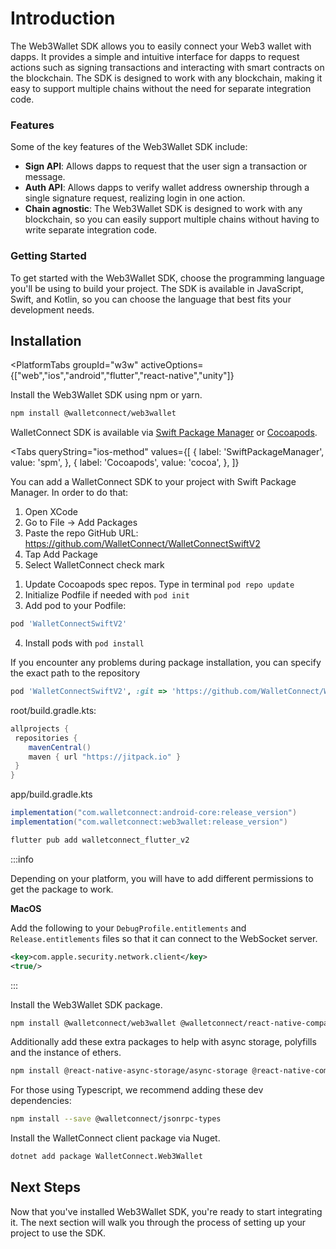 
# Introduction

The Web3Wallet SDK allows you to easily connect your Web3 wallet with dapps. It provides a simple and intuitive interface for dapps to request actions such as signing transactions and interacting with smart contracts on the blockchain. The SDK is designed to work with any blockchain, making it easy to support multiple chains without the need for separate integration code.

### Features

Some of the key features of the Web3Wallet SDK include:

- **Sign API**: Allows dapps to request that the user sign a transaction or message.
- **Auth API**: Allows dapps to verify wallet address ownership through a single signature request, realizing login in one action.
- **Chain agnostic**: The Web3Wallet SDK is designed to work with any blockchain, so you can easily support multiple chains without having to write separate integration code.

### Getting Started

To get started with the Web3Wallet SDK, choose the programming language you'll be using to build your project. The SDK is available in JavaScript, Swift, and Kotlin, so you can choose the language that best fits your development needs.

## Installation

<PlatformTabs
	groupId="w3w"
	activeOptions={["web","ios","android","flutter","react-native","unity"]}
>
<PlatformTabItem value="web">

Install the Web3Wallet SDK using npm or yarn.

```bash npm2yarn
npm install @walletconnect/web3wallet
```

</PlatformTabItem>
<PlatformTabItem value="ios">

WalletConnect SDK is available via [Swift Package Manager](https://swift.org/package-manager/) or [Cocoapods](https://cocoapods.org/).

<Tabs
queryString="ios-method"
	values={[
		{ label: 'SwiftPackageManager', value: 'spm', },
		{ label: 'Cocoapods', value: 'cocoa', },
	]}
>
<TabItem value="spm">

You can add a WalletConnect SDK to your project with Swift Package Manager. In order to do that:

1. Open XCode
2. Go to File -> Add Packages
3. Paste the repo GitHub URL: https://github.com/WalletConnect/WalletConnectSwiftV2
4. Tap Add Package
5. Select WalletConnect check mark

</TabItem>
<TabItem value="cocoa">

1. Update Cocoapods spec repos. Type in terminal `pod repo update`
2. Initialize Podfile if needed with `pod init`
3. Add pod to your Podfile:

```Ruby
pod 'WalletConnectSwiftV2'
```

4. Install pods with `pod install`

If you encounter any problems during package installation, you can specify the exact path to the repository

```Ruby
pod 'WalletConnectSwiftV2', :git => 'https://github.com/WalletConnect/WalletConnectSwiftV2.git', :tag => '1.0.5'
```

</TabItem>
</Tabs>

</PlatformTabItem>
<PlatformTabItem value="android">

root/build.gradle.kts:

```gradle
allprojects {
 repositories {
    mavenCentral()
    maven { url "https://jitpack.io" }
 }
}
```

app/build.gradle.kts

```gradle
implementation("com.walletconnect:android-core:release_version")
implementation("com.walletconnect:web3wallet:release_version")
```

</PlatformTabItem>
<PlatformTabItem value="flutter">

```dart
flutter pub add walletconnect_flutter_v2
```

:::info

Depending on your platform, you will have to add different permissions to get the package to work.

**MacOS**

Add the following to your `DebugProfile.entitlements` and `Release.entitlements` files so that it can connect to the WebSocket server.

```xml
<key>com.apple.security.network.client</key>
<true/>
```

:::

</PlatformTabItem>
<PlatformTabItem value="react-native">

Install the Web3Wallet SDK package.

```bash npm2yarn
npm install @walletconnect/web3wallet @walletconnect/react-native-compat
```

Additionally add these extra packages to help with async storage, polyfills and the instance of ethers.

```bash npm2yarn
npm install @react-native-async-storage/async-storage @react-native-community/netinfo react-native-get-random-values fast-text-encoding @ethersproject/shims ethers@5.7.2 @json-rpc-tools/utils
```

For those using Typescript, we recommend adding these dev dependencies:

```bash npm2yarn
npm install --save @walletconnect/jsonrpc-types
```

</PlatformTabItem>
<PlatformTabItem value="unity">

Install the WalletConnect client package via Nuget.

```bash
dotnet add package WalletConnect.Web3Wallet
```

</PlatformTabItem>
</PlatformTabs>

## Next Steps

Now that you've installed Web3Wallet SDK, you're ready to start integrating it. The next section will walk you through the process of setting up your project to use the SDK.
